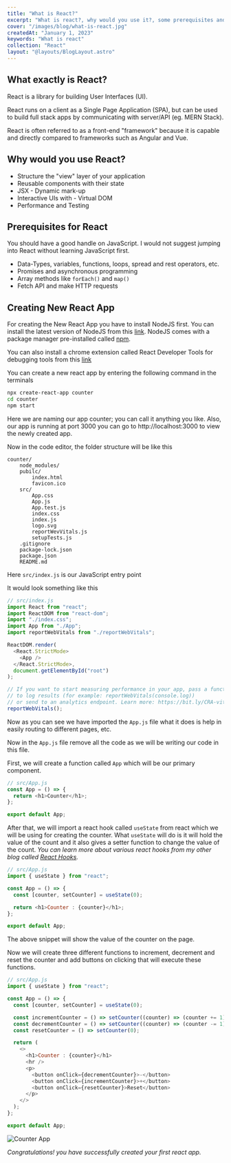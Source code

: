 ---
title: "What is React?"
excerpt: "What is react?, why would you use it?, some prerequisites and your first react app"
cover: "/images/blog/what-is-react.jpg"
createdAt: "January 1, 2023"
keywords: "What is react"
collection: "React"
layout: "@layouts/BlogLayout.astro"
---


## What exactly is React?

React is a library for building User Interfaces (UI).

React runs on a client as a Single Page Application (SPA), but can be used to build full stack apps by communicating with server/API (eg. MERN Stack).

React is often referred to as a front-end "framework" because it is capable and directly compared to frameworks such as Angular and Vue.

## Why would you use React?

- Structure the "view" layer of your application
- Reusable components with their state
- JSX - Dynamic mark-up
- Interactive UIs with - Virtual DOM
- Performance and Testing

## Prerequisites for React

You should have a good handle on JavaScript. I would not suggest jumping into React without learning JavaScript first.

- Data-Types, variables, functions, loops, spread and rest operators, etc.
- Promises and asynchronous programming
- Array methods like `forEach()` and `map()`
- Fetch API and make HTTP requests

## Creating New React App

For creating the New React App you have to install NodeJS first. You can install the latest version of NodeJS from this [link](https://nodejs.org/en/). NodeJS comes with a package manager pre-installed called [npm](https://www.npmjs.com/).

You can also install a chrome extension called React Developer Tools for debugging tools from this [link](https://chrome.google.com/webstore/detail/react-developer-tools/fmkadmapgofadopljbjfkapdkoienihi?hl=en)

You can create a new react app by entering the following command in the terminals

```bash
npx create-react-app counter
cd counter
npm start
```

Here we are naming our app counter; you can call it anything you like. Also, our app is running at port 3000 you can go to http://localhost:3000 to view the newly created app.

Now in the code editor, the folder structure will be like this

```
counter/
    node_modules/
    pubilc/
        index.html
        favicon.ico
    src/
        App.css
        App.js
        App.test.js
        index.css
        index.js
        logo.svg
        reportWevVitals.js
        setupTests.js
    .gitignore
    package-lock.json
    package.json
    README.md
```

Here `src/index.js` is our JavaScript entry point

It would look something like this

```js
// src/index.js
import React from "react";
import ReactDOM from "react-dom";
import "./index.css";
import App from "./App";
import reportWebVitals from "./reportWebVitals";

ReactDOM.render(
  <React.StrictMode>
    <App />
  </React.StrictMode>,
  document.getElementById("root")
);

// If you want to start measuring performance in your app, pass a function
// to log results (for example: reportWebVitals(console.log))
// or send to an analytics endpoint. Learn more: https://bit.ly/CRA-vitals
reportWebVitals();
```

Now as you can see we have imported the `App.js` file what it does is help in easily routing to different pages, etc.

Now in the `App.js` file remove all the code as we will be writing our code in this file.

First, we will create a function called `App` which will be our primary component.

```js
// src/App.js
const App = () => {
  return <h1>Counter</h1>;
};

export default App;
```

After that, we will import a react hook called `useState` from react which we will be using for creating the counter. What `useState` will do is it will hold the value of the count and it also gives a setter function to change the value of the count. _You can learn more about various react hooks from my other blog called [React Hooks](https://vatsalsakariya.vercel.app/blog/react-hooks)._

```js
// src/App.js
import { useState } from "react";

const App = () => {
  const [counter, setCounter] = useState(0);

  return <h1>Counter : {counter}</h1>;
};

export default App;
```

The above snippet will show the value of the counter on the page.

Now we will create three different functions to increment, decrement and reset the counter and add buttons on clicking that will execute these functions.

```js
// src/App.js
import { useState } from "react";

const App = () => {
  const [counter, setCounter] = useState(0);

  const incrementCounter = () => setCounter((counter) => (counter += 1));
  const decrementCounter = () => setCounter((counter) => (counter -= 1));
  const resetCounter = () => setCounter(0);

  return (
    <>
      <h1>Counter : {counter}</h1>
      <hr />
      <p>
        <button onClick={decrementCounter}>-</button>
        <button onClick={incrementCounter}>+</button>
        <button onClick={resetCounter}>Reset</button>
      </p>
    </>
  );
};

export default App;
```

![Counter App](/images/misc/counter-app.png)

<Counter client:visible />

_Congratulations! you have successfully created your first react app._
